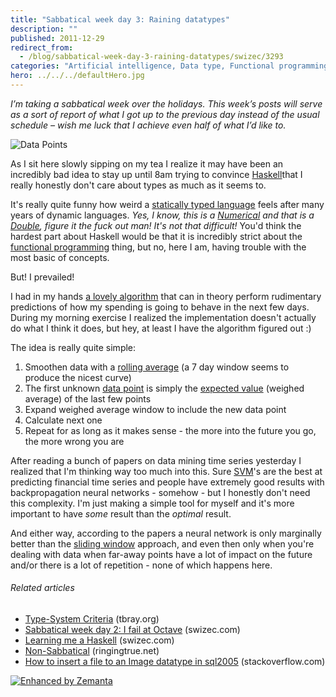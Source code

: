 ```yaml
---
title: "Sabbatical week day 3: Raining datatypes"
description: ""
published: 2011-12-29
redirect_from:
  - /blog/sabbatical-week-day-3-raining-datatypes/swizec/3293
categories: "Artificial intelligence, Data type, Functional programming, Haskell, Languages, Machine learning, Neural Networks, Programming, Uncategorized"
hero: ../../../defaultHero.jpg
---
```


_I’m taking a sabbatical week over the holidays. This week’s posts will serve as a sort of report of what I got up to the previous day instead of the usual schedule – wish me luck that I achieve even half of what I’d like to._

![Data Points](https://swizec.com/wp-content/uploads/2011/12/5479666205_e74e748bf0_m3.jpg "Data Points")

As I sit here slowly sipping on my tea I realize it may have been an incredibly bad idea to stay up until 8am trying to convince [Haskell](http://haskell.org "Haskell (programming language)")that I really honestly don't care about types as much as it seems to.

It's really quite funny how weird a [statically typed language](http://en.wikipedia.org/wiki/Type_system "Type system") feels after many years of dynamic languages. _Yes, I know, this is a [Numerical](http://en.wikipedia.org/wiki/Number "Number") and that is a [Double](http://en.wikipedia.org/wiki/Floating_point), figure it the fuck out man! It's not that difficult!_ You'd think the hardest part about Haskell would be that it is incredibly strict about the [functional programming](http://en.wikipedia.org/wiki/Functional_programming "Functional programming") thing, but no, here I am, having trouble with the most basic of concepts.

But! I prevailed!

I had in my hands [a lovely algorithm](https://github.com/Swizec/Personal-Runway/blob/master/implementation/window.hs) that can in theory perform rudimentary predictions of how my spending is going to behave in the next few days. During my morning exercise I realized the implementation doesn't actually do what I think it does, but hey, at least I have the algorithm figured out :)

The idea is really quite simple:

1.  Smoothen data with a [rolling average](http://en.wikipedia.org/wiki/Moving_average "Moving average") (a 7 day window seems to produce the nicest curve)
2.  The first unknown [data point](http://en.wikipedia.org/wiki/Data_point "Data point") is simply the [expected value](http://en.wikipedia.org/wiki/Expected_value "Expected value") (weighed average) of the last few points
3.  Expand weighed average window to include the new data point
4.  Calculate next one
5.  Repeat for as long as it makes sense - the more into the future you go, the more wrong you are

After reading a bunch of papers on data mining time series yesterday I realized that I'm thinking way too much into this. Sure [SVM](http://en.wikipedia.org/wiki/Support_vector_machine "Support vector machine")'s are the best at predicting financial time series and people have extremely good results with backpropagation neural networks - somehow - but I honestly don't need this complexity. I'm just making a simple tool for myself and it's more important to have _some_ result than the _optimal_ result.

And either way, according to the papers a neural network is only marginally better than the [sliding window](http://en.wikipedia.org/wiki/Sliding_window_protocol "Sliding window protocol") approach, and even then only when you're dealing with data when far-away points have a lot of impact on the future and/or there is a lot of repetition - none of which happens here.

###### Related articles

- [Type-System Criteria](http://www.tbray.org/ongoing/When/201x/2011/12/27/Type-Systems) (tbray.org)
- [Sabbatical week day 2: I fail at Octave](http://swizec.com/blog/sabbatical-week-day-2-i-fail-at-octave/swizec/3282) (swizec.com)
- [Learning me a Haskell](http://swizec.com/blog/learning-me-a-haskell/swizec/3272) (swizec.com)
- [Non-Sabbatical](http://ringingtrue.net/2011/12/27/non-sabbatical/) (ringingtrue.net)
- [How to insert a file to an Image datatype in sql2005](http://stackoverflow.com/questions/8178445/how-to-insert-a-file-to-an-image-datatype-in-sql-server-2005) (stackoverflow.com)

[![Enhanced by Zemanta](https://img.zemanta.com/zemified_e.png?x-id=ce282cd2-9d04-4814-b93d-219c7e073a5d)](http://www.zemanta.com/ "Enhanced by Zemanta")
